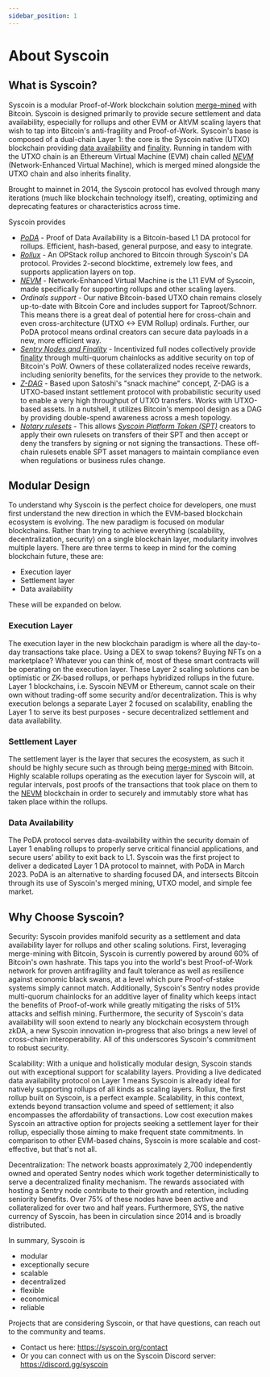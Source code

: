 ```yaml
---
sidebar_position: 1
---
```

# About Syscoin

## What is Syscoin?

Syscoin is a modular Proof-of-Work blockchain solution [merge-mined](/docs/tech/merged-mining) with Bitcoin. Syscoin is designed primarily to provide secure settlement and data availability, especially for rollups and other EVM or AltVM scaling layers that wish to tap into Bitcoin's anti-fragility and Proof-of-Work. Syscoin's base is composed of a dual-chain Layer 1: the core is the Syscoin native (UTXO) blockchain providing [data availability](/docs/tech/poda) and [finality](/docs/tech/finality). Running in tandem with the UTXO chain is an Ethereum Virtual Machine (EVM) chain called [*NEVM*](/docs/tech/nevm) (Network-Enhanced Virtual Machine), which is merged mined alongside the UTXO chain and also inherits finality.

Brought to mainnet in 2014, the Syscoin protocol has evolved through many iterations (much like blockchain technology itself), creating, optimizing and deprecating features or characteristics across time.  

Syscoin provides

- [*PoDA*](/docs/tech/poda) - Proof of Data Availability is a Bitcoin-based L1 DA protocol for rollups. Efficient, hash-based, general purpose, and easy to integrate.
- [*Rollux*](/docs/tech/rollux) - An OPStack rollup anchored to Bitcoin through Syscoin's DA protocol. Provides 2-second blocktime, extremely low fees, and supports application layers on top.  
- [*NEVM*](/docs/tech/nevm) - Network-Enhanced Virtual Machine is the L11 EVM of Syscoin, made specifically for supporting rollups and other scaling layers.
- *Ordinals support* - Our native Bitcoin-based UTXO chain remains closely up-to-date with Bitcoin Core and includes support for Taproot/Schnorr. This means there is a great deal of potential here for cross-chain and even cross-architecture (UTXO <-> EVM Rollup) ordinals. Further, our PoDA protocol means ordinal creators can secure data payloads in a new, more efficient way.
- [*Sentry Nodes and Finality*](/docs/tech/sentrynodes) - Incentivized full nodes collectively provide [finality](/docs/tech/finality) through multi-quorum chainlocks as additive security on top of Bitcoin's PoW. Owners of these collateralized nodes receive rewards, including seniority benefits, for the services they provide to the network.
- [*Z-DAG*](/docs/tech/z-dag) - Based upon Satoshi's "snack machine" concept, Z-DAG is a UTXO-based instant settlement protocol with probabilistic security used to enable a very high throughput of UTXO transfers. Works with UTXO-based assets. In a nutshell, it utilizes Bitcoin's mempool design as a DAG by providing double-spend awareness across a mesh topology.
- [*Notary rulesets*](/docs/tech/notary) - This allows [*Syscoin Platform Token (SPT)*](/docs/tech/tokens) creators to apply their own rulesets on transfers of their SPT and then accept or deny the transfers by signing or not signing the transactions. These off-chain rulesets enable SPT asset managers to maintain compliance even when regulations or business rules change.

## Modular Design

To understand why Syscoin is the perfect choice for developers, one must first understand the new direction in which the EVM-based blockchain ecosystem is evolving. The new paradigm is focused on modular blockchains. Rather than trying to achieve everything (scalability, decentralization, security) on a single blockchain layer, modularity involves multiple layers. There are three terms to keep in mind for the coming blockchain future, these are:

- Execution layer
- Settlement layer
- Data availability

These will be expanded on below.

### Execution Layer

The execution layer in the new blockchain paradigm is where all the day-to-day transactions take place. Using a DEX to swap tokens? Buying NFTs on a marketplace? Whatever you can think of, most of these smart contracts will be operating on the execution layer. These Layer 2 scaling solutions can be optimistic or ZK-based rollups, or perhaps hybridized rollups in the future. Layer 1 blockchains, i.e. Syscoin NEVM or Ethereum, cannot scale on their own without trading-off some security and/or decentralization. This is why execution belongs a separate Layer 2 focused on scalability, enabling the Layer 1 to serve its best purposes - secure decentralized settlement and data availability.

### Settlement Layer

The settlement layer is the layer that secures the ecosystem, as such it should be highly secure such as through being [merge-mined](/docs/tech/merged-mining) with Bitcoin. Highly scalable rollups operating as the execution layer for Syscoin will, at regular intervals, post proofs of the transactions that took place on them to the [NEVM](/docs/tech/nevm) blockchain in order to securely and immutably store what has taken place within the rollups.

### Data Availability

The PoDA protocol serves data-availability within the security domain of Layer 1 enabling rollups to properly serve critical financial applications, and secure users’ ability to exit back to L1. Syscoin was the first project to deliver a dedicated Layer 1 DA protocol to mainnet, with PoDA in March 2023. PoDA is an alternative to sharding focused DA, and intersects Bitcoin through its use of Syscoin's merged mining, UTXO model, and simple fee market.



## Why Choose Syscoin?

Security: Syscoin provides manifold security as a settlement and data availability layer for rollups and other scaling solutions. First, leveraging merge-mining with Bitcoin, Syscoin is currently powered by around 60% of Bitcoin's own hashrate. This taps you into the world's best Proof-of-Work network for proven antifragility and fault tolerance as well as resilience against economic black swans, at a level which pure Proof-of-stake systems simply cannot match. Additionally, Syscoin's Sentry nodes provide multi-quorum chainlocks for an additive layer of finality which keeps intact the benefits of Proof-of-work while greatly mitigating the risks of 51% attacks and selfish mining. Furthermore, the security of Syscoin's data availability will soon extend to nearly any blockchain ecosystem through zkDA, a new Syscoin innovation in-progress that also brings a new level of cross-chain interoperability. All of this underscores Syscoin's commitment to robust security.

Scalability: With a unique and holistically modular design, Syscoin stands out with exceptional support for scalability layers. Providing a live dedicated data availability protocol on Layer 1 means Syscoin is already ideal for natively supporting rollups of all kinds as scaling layers. Rollux, the first rollup built on Syscoin, is a perfect example.  Scalability, in this context, extends beyond transaction volume and speed of settlement; it also encompasses the affordability of transactions. Low cost execution makes Syscoin an attractive option for projects seeking a settlement layer for their rollup, especially those aiming to make frequent state commitments. In comparison to other EVM-based chains, Syscoin is more scalable and cost-effective, but that's not all.

Decentralization: The network boasts approximately 2,700 independently owned and operated Sentry nodes which work together deterministically to serve a decentralized finality mechanism. The rewards associated with hosting a Sentry node contribute to their growth and retention, including seniority benefits. Over 75% of these nodes have been active and collateralized for over two and half years. Furthermore, SYS, the native currency of Syscoin, has been in circulation since 2014 and is broadly distributed.

In summary, Syscoin is

- modular
- exceptionally secure
- scalable
- decentralized
- flexible
- economical
- reliable

Projects that are considering Syscoin, or that have questions, can reach out to the community and teams.

- Contact us here: https://syscoin.org/contact
- Or you can connect with us on the Syscoin Discord server: https://discord.gg/syscoin
